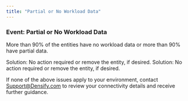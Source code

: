 ```yaml
---
title: "Partial or No Workload Data"
---
```


### Event: Partial or No Workload Data

More than 90% of the entities have no workload data or more than 90% have partial data.

<Accordion title="Cause: The system may be stopped, terminated or is offline.">
Solution: No action required or remove the entity, if desired.
</Accordion>
<Accordion title="Cause: The system is an AWS ASG with no children">
Solution: No action required or remove the entity, if desired.
</Accordion>

If none of the above issues apply to your environment, contact Support@Densify.com to review your connectivity details and receive further guidance.
